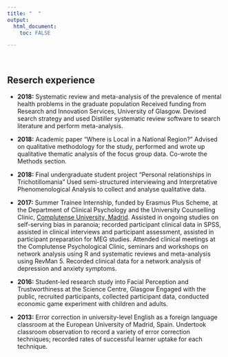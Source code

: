 ```yaml
---
title: "  "
output: 
  html_document:
    toc: FALSE

---
```

<br>

## **Reserch experience**
* **2018:**	Systematic review and meta-analysis of the prevalence of mental health problems in the graduate population
Received funding from Research and Innovation Services, University of Glasgow. Devised search strategy and used Distiller systematic review software to search literature and perform meta-analysis.

* **2018:**	Academic paper “Where is Local in a National Region?” 
Advised on qualitative methodology for the study, performed and wrote up qualitative thematic analysis of the focus group data. Co-wrote the Methods section.   

* **2018:**	Final undergraduate student project “Personal relationships in Trichotillomania”
Used semi-structured interviewing and Interpretative Phenomenological Analysis to collect and analyse qualitative data. 

* **2017:**	Summer Trainee Internship, funded by Erasmus Plus Scheme,
at the Department of Clinical Psychology and the University Counselling Clinic, [Complutense University, Madrid](https://www.ucm.es/english). Assisted in ongoing studies on self-serving bias in paranoia; recorded participant clinical data in SPSS, assisted in clinical interviews and participant assessment, assisted in participant preparation for MEG studies. Attended clinical meetings at the Complutense Psychological Clinic, seminars and workshops on network analysis using R and systematic reviews and meta-analysis using RevMan 5. Recorded clinical data for a network analysis of depression and anxiety symptoms. 

* **2016:**	Student-led research study into Facial Perception and Trustworthiness at the Science Centre, Glasgow
Engaged with the public, recruited participants, collected participant data, conducted economic game experiment with children and adults.

* **2013:**	Error correction in university-level English as a foreign language classroom at the European University of Madrid, Spain.
Undertook classroom observation to record a variety of error correction techniques; recorded rates of successful learner uptake for each technique.